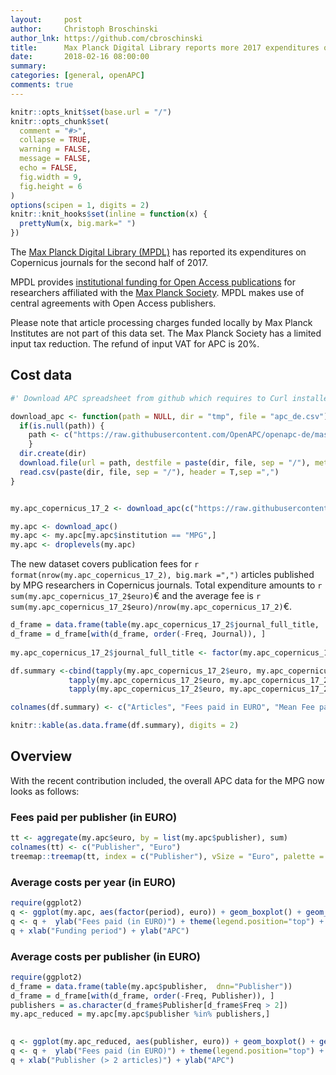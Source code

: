 ```yaml
---
layout:     post
author:     Christoph Broschinski
author_lnk: https://github.com/cbroschinski
title:      Max Planck Digital Library reports more 2017 expenditures on Copernicus journals
date:       2018-02-16 08:00:00
summary:    
categories: [general, openAPC]
comments: true
---
```



```r
knitr::opts_knit$set(base.url = "/")
knitr::opts_chunk$set(
  comment = "#>",
  collapse = TRUE,
  warning = FALSE, 
  message = FALSE,
  echo = FALSE,
  fig.width = 9,
  fig.height = 6
)
options(scipen = 1, digits = 2)
knitr::knit_hooks$set(inline = function(x) {
  prettyNum(x, big.mark=" ")
})
```

The [Max Planck Digital Library (MPDL)](https://www.mpdl.mpg.de/en/) has reported its expenditures on Copernicus journals for the second half of 2017.

MPDL provides [institutional funding for Open Access publications](https://www.mpdl.mpg.de/en/?id=50:open-access-publishing&catid=17:open-access) for researchers affiliated with the [Max Planck Society](http://www.mpg.de/en). MPDL makes use of central agreements with Open Access publishers.

Please note that article processing charges funded locally by Max Planck Institutes are not part of this data set. The Max Planck Society has a limited input tax reduction. The refund of input VAT for APC is 20%.

## Cost data

```r
#' Download APC spreadsheet from github which requires to Curl installed

download_apc <- function(path = NULL, dir = "tmp", file = "apc_de.csv"){
  if(is.null(path)) {
    path <- c("https://raw.githubusercontent.com/OpenAPC/openapc-de/master/data/apc_de.csv")
    } 
  dir.create(dir) 
  download.file(url = path, destfile = paste(dir, file, sep = "/"), method = "curl")
  read.csv(paste(dir, file, sep = "/"), header = T,sep =",")
}


my.apc_copernicus_17_2 <- download_apc(c("https://raw.githubusercontent.com/OpenAPC/openapc-de/master/data/mpg/openapc_mpg_copernicus_201707-12_enriched.csv"))

my.apc <- download_apc()
my.apc <- my.apc[my.apc$institution == "MPG",]
my.apc <- droplevels(my.apc)

```

The new dataset covers publication fees for `r format(nrow(my.apc_copernicus_17_2), big.mark =",")` articles published by MPG researchers in Copernicus journals. Total expenditure amounts to `r sum(my.apc_copernicus_17_2$euro)`€ and the average fee is `r sum(my.apc_copernicus_17_2$euro)/nrow(my.apc_copernicus_17_2)`€.

```r
d_frame = data.frame(table(my.apc_copernicus_17_2$journal_full_title,  dnn="Journal"))                 
d_frame = d_frame[with(d_frame, order(-Freq, Journal)), ]                                           
                                    
my.apc_copernicus_17_2$journal_full_title <- factor(my.apc_copernicus_17_2$journal_full_title, levels =  d_frame$Journal)

df.summary <-cbind(tapply(my.apc_copernicus_17_2$euro, my.apc_copernicus_17_2$journal_full_title, length),
             tapply(my.apc_copernicus_17_2$euro, my.apc_copernicus_17_2$journal_full_title, sum),
             tapply(my.apc_copernicus_17_2$euro, my.apc_copernicus_17_2$journal_full_title, mean))

colnames(df.summary) <- c("Articles", "Fees paid in EURO", "Mean Fee paid")

knitr::kable(as.data.frame(df.summary), digits = 2)
```

## Overview

With the recent contribution included, the overall APC data for the MPG now looks as follows:

### Fees paid per publisher (in EURO)

```r
tt <- aggregate(my.apc$euro, by = list(my.apc$publisher), sum)
colnames(tt) <- c("Publisher", "Euro")
treemap::treemap(tt, index = c("Publisher"), vSize = "Euro", palette = "Paired")
```

###  Average costs per year (in EURO)

```r
require(ggplot2)
q <- ggplot(my.apc, aes(factor(period), euro)) + geom_boxplot() + geom_point()
q <- q +  ylab("Fees paid (in EURO)") + theme(legend.position="top") + theme_bw(base_size = 18)
q + xlab("Funding period") + ylab("APC")
```

###  Average costs per publisher (in EURO)

```r
require(ggplot2)
d_frame = data.frame(table(my.apc$publisher,  dnn="Publisher"))                 
d_frame = d_frame[with(d_frame, order(-Freq, Publisher)), ]
publishers = as.character(d_frame$Publisher[d_frame$Freq > 2])
my.apc_reduced = my.apc[my.apc$publisher %in% publishers,]

  
q <- ggplot(my.apc_reduced, aes(publisher, euro)) + geom_boxplot() + geom_point()
q <- q +  ylab("Fees paid (in EURO)") + theme(legend.position="top") + theme_bw(base_size = 18) + coord_flip()
q + xlab("Publisher (> 2 articles)") + ylab("APC")
```
